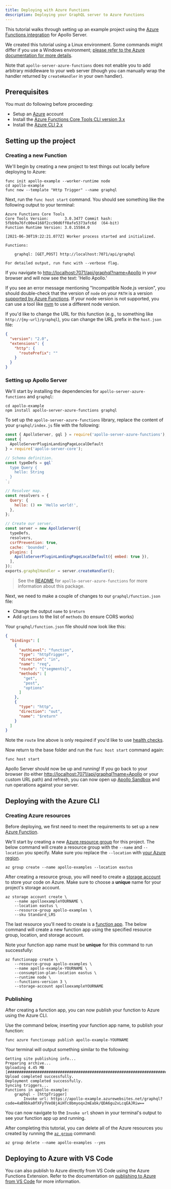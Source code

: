 ```yaml
---
title: Deploying with Azure Functions
description: Deploying your GraphQL server to Azure Functions
---
```


This tutorial walks through setting up an example project using the [Azure Functions integration](https://www.npmjs.com/package/apollo-server-azure-functions) for Apollo Server.

We created this tutorial using a Linux environment. Some commands might differ if you use a Windows environment; [please refer to the Azure documentation for more details](https://docs.microsoft.com/en-us/cli/azure/install-azure-cli-windows?tabs=azure-cli).

Note that `apollo-server-azure-functions` does not enable you to add arbitrary middleware to your web server (though you can manually wrap the handler returned by `createHandler` in your own handler).

## Prerequisites

You must do following before proceeding:

- Setup an [Azure](https://azure.com) account
- Install the [Azure Functions Core Tools CLI version 3.x](https://docs.microsoft.com/en-us/azure/azure-functions/functions-run-local#v2)
- Install the [Azure CLI 2.x](https://docs.microsoft.com/en-us/cli/azure/install-azure-cli?view=azure-cli-latest)

## Setting up the project

### Creating a new Function

We'll begin by creating a new project to test things out locally before deploying to Azure:

```shell
func init apollo-example --worker-runtime node
cd apollo-example
func new --template "Http Trigger" --name graphql
```

Next, run the `func host start` command. You should see something like the following output to your terminal:

```shell
Azure Functions Core Tools
Core Tools Version:       3.0.3477 Commit hash: 5fbb9a76fc00e4168f2cc90d6ff0afe5373afc6d  (64-bit)
Function Runtime Version: 3.0.15584.0

[2021-06-30T19:22:21.077Z] Worker process started and initialized.

Functions:

	graphql: [GET,POST] http://localhost:7071/api/graphql

For detailed output, run func with --verbose flag.
```

If you navigate to [http://localhost:7071/api/graphql?name=Apollo](http://localhost:7071/api/graphql?name=Apollo) in your browser and will now see the text: 'Hello Apollo.'

<ExpansionPanel title="Run into a problem?">

If you see an error message mentioning "Incompatible Node.js version", you should double-check that the version of `node` on your `PATH` is a version [supported by Azure Functions](https://docs.microsoft.com/en-us/azure/azure-functions/functions-versions?tabs=in-process%2Cv4&pivots=programming-language-javascript). If your node version is not supported, you can use a tool like [nvm](https://github.com/nvm-sh/nvm) to use a different node version.

</ExpansionPanel>

If you'd like to change the URL for this function (e.g., to something like `http://{my-url}/graphql`), you can change the URL prefix in the `host.json` file:

```json
{
  "version": "2.0",
  "extensions": {
    "http": {
      "routePrefix": ""
    }
  }
}
```

### Setting up Apollo Server

We'll start by installing the dependencies for `apollo-server-azure-functions` and `graphql`:

```shell
cd apollo-example
npm install apollo-server-azure-functions graphql
```

To set up the `apollo-server-azure-functions` library, replace the content of your `graphql/index.js` file with the following:

```javascript
const { ApolloServer, gql } = require('apollo-server-azure-functions');
const {
  ApolloServerPluginLandingPageLocalDefault
} = require('apollo-server-core');

// Schema definition.
const typeDefs = gql`
  type Query {
    hello: String
  }
`;

// Resolver map.
const resolvers = {
  Query: {
    hello: () => 'Hello world!',
  },
};

// Create our server.
const server = new ApolloServer({
  typeDefs,
  resolvers,
  csrfPrevention: true,
  cache: 'bounded',
  plugins: [
    ApolloServerPluginLandingPageLocalDefault({ embed: true }),
  ],
});
exports.graphqlHandler = server.createHandler();
```

> See the [README](https://www.npmjs.com/package/apollo-server-azure-functions) for `apollo-server-azure-functions` for more information about this package.

Next, we need to make a couple of changes to our `graphql/function.json` file:
-  Change the output `name` to `$return`
-  Add `options` to the list of `methods` (to ensure CORS works)

Your `graphql/function.json` file should now look like this:

```json
{
  "bindings": [
    {
      "authLevel": "function",
      "type": "httpTrigger",
      "direction": "in",
      "name": "req",
      "route": "{*segments}",
      "methods": [
        "get",
        "post",
        "options"
      ]
    },
    {
      "type": "http",
      "direction": "out",
      "name": "$return"
    }
  ]
}
```

Note the `route` line above is only required if you'd like to use [health checks](../monitoring/health-checks).

Now return to the base folder and run the `func host start` command again:

```shell
func host start
```

Apollo Server should now be up and running! If you go back to your browser (to either [http://localhost:7071/api/graphql?name=Apollo](http://localhost:7071/api/graphql?name=Apollo) or your custom URL path) and refresh, you can now open up [Apollo Sandbox](../testing/build-run-queries/#apollo-sandbox) and run operations against your server.

## Deploying with the Azure CLI

### Creating Azure resources

Before deploying, we first need to meet the requirements to set up a new [Azure Function](https://docs.microsoft.com/en-us/azure/azure-functions/functions-overview).

We'll start by creating a new [Azure resource group](https://docs.microsoft.com/en-us/azure/azure-resource-manager/management/manage-resource-groups-portal) for this project. The below command will create a resource group with the `--name` and `--location` you specify. Make sure you replace the `--location` with [your Azure region](https://azure.microsoft.com/en-us/global-infrastructure/geographies/).

```shell
az group create --name apollo-examples --location eastus
```

After creating a resource group, you will need to create a [storage account](https://docs.microsoft.com/en-us/azure/storage/common/storage-account-overview) to store your code on Azure. Make sure to choose a **unique** name for your project's storage account.

```shell
az storage account create \
    --name apolloexampleYOURNAME \
    --location eastus \
    --resource-group apollo-examples \
    --sku Standard_LRS
```

The last resource you'll need to create is a [function app](https://docs.microsoft.com/en-us/cli/azure/functionapp?view=azure-cli-latest#az-functionapp-create). The below command will create a new function app using the specified resource group, location, and storage account.

Note your function app name must be **unique** for this command to run successfully:

```shell
az functionapp create \
    --resource-group apollo-examples \
    --name apollo-example-YOURNAME \
    --consumption-plan-location eastus \
    --runtime node \
    --functions-version 3 \
    --storage-account apolloexampleYOURNAME
```

### Publishing

After creating a function app, you can now publish your function to Azure using the Azure CLI.

Use the command below, inserting your function app name, to publish your function:

```shell
func azure functionapp publish apollo-example-YOURNAME
```

Your terminal will output something similar to the following:
```shell
Getting site publishing info...
Preparing archive...
Uploading 4.45 MB [###############################################################################]
Upload completed successfully.
Deployment completed successfully.
Syncing triggers...
Functions in apollo-example:
    graphql - [httpTrigger]
        Invoke url: https://apollo-example.azurewebsites.net/graphql?code=4aB9bka0fXFyTVeO8jAiHTc8bmyoqx2mEabk/QDA6gu2xLcqEAJRiw==
```

You can now navigate to the `Invoke url` shown in your terminal's output to see your function app up and running.

After completing this tutorial, you can delete all of the Azure resources you created by running the [`az group`](https://docs.microsoft.com/en-us/cli/azure/group?view=azure-cli-latest) command:

```shell
az group delete --name apollo-examples --yes
```

## Deploying to Azure with VS Code

You can also publish to Azure directly from VS Code using the Azure Functions Extension. Refer to the documentation on [publishing to Azure from VS Code](https://docs.microsoft.com/en-us/azure/azure-functions/functions-create-first-function-vs-code#publish-the-project-to-azure) for more information.

